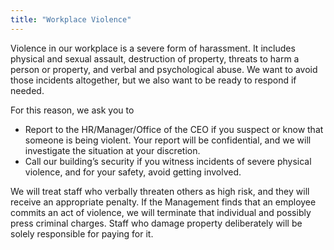 ```yaml
---
title: "Workplace Violence"
---
```


Violence in our workplace is a severe form of harassment. It includes physical and sexual assault, destruction of property, threats to harm a person or property, and verbal and psychological abuse. We want to avoid those incidents altogether, but we also want to be ready to respond if needed.

For this reason, we ask you to

- Report to the HR/Manager/Office of the CEO if you suspect or know that someone is being violent. Your report will be confidential, and we will investigate the situation at your discretion.
- Call our building’s security if you witness incidents of severe physical violence, and for your safety, avoid getting involved.

We will treat staff who verbally threaten others as high risk, and they will receive an appropriate penalty. If the Management finds that an employee commits an act of violence, we will terminate that individual and possibly press criminal charges. Staff who damage property deliberately will be solely responsible for paying for it.